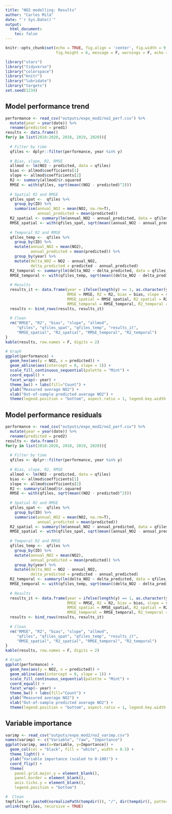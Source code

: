 ```yaml
---
title: "NO2 modelling: Results"
author: "Carles Milà"
date: "`r Sys.Date()`"
output:
  html_document:
    toc: false
---
```


```r
knitr::opts_chunk$set(echo = TRUE, fig.align = 'center', fig.width = 9, 
                      fig.height = 6, message = F, warnings = F, echo = F)

library("stars")
library("tidyverse")
library("colorspace")
library("knitr")
library("lubridate")
library("targets")
set.seed(1234)
```

## Model performance trend

```r
performance <- read_csv("outputs/expo_mod2/no2_perf.csv") %>%
  mutate(year = year(date)) %>%
  rename(predicted = pred1)
results <- data.frame()
for(y in list(2018:2020, 2018, 2019, 2020)){
  
  # Filter by time
  qfiles <- dplyr::filter(performance, year %in% y)
  
  # Bias, slope, R2, RMSE
  allmod <- lm(NO2 ~ predicted, data = qfiles)
  bias <- allmod$coefficients[1]
  slope <- allmod$coefficients[2]
  R2 <- summary(allmod)$r.squared
  RMSE <- with(qfiles, sqrt(mean((NO2 - predicted)^2)))
  
  # Spatial R2 and RMSE
  qfiles_spat <-  qfiles %>% 
    group_by(ID) %>%
    summarise(annual_NO2 = mean(NO2, na.rm=T),
              annual_predicted = mean(predicted))
  R2_spatial <- summary(lm(annual_NO2 ~ annual_predicted, data = qfiles_spat))$r.squared
  RMSE_spatial <- with(qfiles_spat, sqrt(mean((annual_NO2 - annual_predicted)^2)))
  
  # Temporal R2 and RMSE
  qfiles_temp <-  qfiles %>% 
    group_by(ID) %>%
    mutate(annual_NO2 = mean(NO2),
           annual_predicted = mean(predicted)) %>%
    group_by(year) %>%
    mutate(delta_NO2 = NO2 - annual_NO2,
           delta_predicted = predicted - annual_predicted)
  R2_temporal <- summary(lm(delta_NO2 ~ delta_predicted, data = qfiles_temp))$r.squared
  RMSE_temporal <- with(qfiles_temp, sqrt(mean((delta_NO2 - delta_predicted)^2)))
  
  # Results
  results_it <- data.frame(year = ifelse(length(y) == 1, as.character(y), "All"), 
                           RMSE = RMSE, R2 = R2, bias = bias, slope = slope,
                           RMSE_spatial = RMSE_spatial, R2_spatial = R2_spatial,
                           RMSE_temporal = RMSE_temporal, R2_temporal = R2_temporal)
  results <- bind_rows(results, results_it)
  
  # Clean
  rm("RMSE", "R2", "bias", "slope", "allmod", 
     "qfiles", "qfiles_spat", "qfiles_temp", "results_it",
     "RMSE_spatial", "R2_spatial", "RMSE_temporal", "R2_temporal")  
}
kable(results, row.names = F, digits = 2)

# Graph
ggplot(performance) +
  geom_hex(aes(y = NO2, x = predicted)) +
  geom_abline(aes(intercept = 0, slope = 1)) +
  scale_fill_continuous_sequential(palette = "Mint") +
  coord_equal() +
  facet_wrap(~ year) + 
  theme_bw() + labs(fill="Count") +
  ylab("Measured average NO2") + 
  xlab("Out-of-sample predicted average NO2") +
  theme(legend.position = "bottom", aspect.ratio = 1, legend.key.width = unit(0.75, "cm"))
```

## Model performance residuals

```r
performance <- read_csv("outputs/expo_mod2/no2_perf.csv") %>%
  mutate(year = year(date)) %>%
  rename(predicted = pred2)
results <- data.frame()
for(y in list(2018:2020, 2018, 2019, 2020)){
  
  # Filter by time
  qfiles <- dplyr::filter(performance, year %in% y)
  
  # Bias, slope, R2, RMSE
  allmod <- lm(NO2 ~ predicted, data = qfiles)
  bias <- allmod$coefficients[1]
  slope <- allmod$coefficients[2]
  R2 <- summary(allmod)$r.squared
  RMSE <- with(qfiles, sqrt(mean((NO2 - predicted)^2)))
  
  # Spatial R2 and RMSE
  qfiles_spat <-  qfiles %>% 
    group_by(ID) %>%
    summarise(annual_NO2 = mean(NO2, na.rm=T),
              annual_predicted = mean(predicted))
  R2_spatial <- summary(lm(annual_NO2 ~ annual_predicted, data = qfiles_spat))$r.squared
  RMSE_spatial <- with(qfiles_spat, sqrt(mean((annual_NO2 - annual_predicted)^2)))
  
  # Temporal R2 and RMSE
  qfiles_temp <-  qfiles %>% 
    group_by(ID) %>%
    mutate(annual_NO2 = mean(NO2),
           annual_predicted = mean(predicted)) %>%
    group_by(year) %>%
    mutate(delta_NO2 = NO2 - annual_NO2,
           delta_predicted = predicted - annual_predicted)
  R2_temporal <- summary(lm(delta_NO2 ~ delta_predicted, data = qfiles_temp))$r.squared
  RMSE_temporal <- with(qfiles_temp, sqrt(mean((delta_NO2 - delta_predicted)^2)))
  
  # Results
  results_it <- data.frame(year = ifelse(length(y) == 1, as.character(y), "All"), 
                           RMSE = RMSE, R2 = R2, bias = bias, slope = slope,
                           RMSE_spatial = RMSE_spatial, R2_spatial = R2_spatial,
                           RMSE_temporal = RMSE_temporal, R2_temporal = R2_temporal)
  results <- bind_rows(results, results_it)
  
  # Clean
  rm("RMSE", "R2", "bias", "slope", "allmod", 
     "qfiles", "qfiles_spat", "qfiles_temp", "results_it",
     "RMSE_spatial", "R2_spatial", "RMSE_temporal", "R2_temporal")  
}
kable(results, row.names = F, digits = 2)

# Graph
ggplot(performance) +
  geom_hex(aes(y = NO2, x = predicted)) +
  geom_abline(aes(intercept = 0, slope = 1)) +
  scale_fill_continuous_sequential(palette = "Mint") +
  coord_equal() +
  facet_wrap(~ year) + 
  theme_bw() + labs(fill="Count") +
  ylab("Measured average NO2") + 
  xlab("Out-of-sample predicted average NO2") +
  theme(legend.position = "bottom", aspect.ratio = 1, legend.key.width = unit(0.75, "cm"))
```

## Variable importance

```r
varimp <- read_csv("outputs/expo_mod2/no2_varimp.csv") 
names(varimp) <- c("Variable", "raw", "Importance")
ggplot(varimp, aes(x=Variable, y=Importance)) +
  geom_col(col = "black", fill = "white", width = 0.5) +
  theme_light() +
  ylab("Variable importance (scaled to 0-100)") + 
  coord_flip() +
  theme(
    panel.grid.major.y = element_blank(),
    panel.border = element_blank(),
    axis.ticks.y = element_blank(), 
    legend.position = "bottom")
```

```r
#  Clean 
tmpfiles <- paste0(normalizePath(tempdir()), "/", dir(tempdir(), pattern = ".tif"))
unlink(tmpfiles, recursive = TRUE)
```

